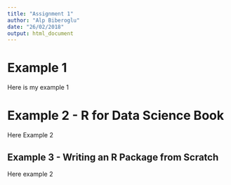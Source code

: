 ```yaml
---
title: "Assignment 1"
author: "Alp Biberoglu"
date: "26/02/2018"
output: html_document
---
```




# Example 1 

Here is my example 1

# Example 2 - R for Data Science Book

Here Example 2

## Example 3 - Writing an R Package from Scratch

Here example 2
